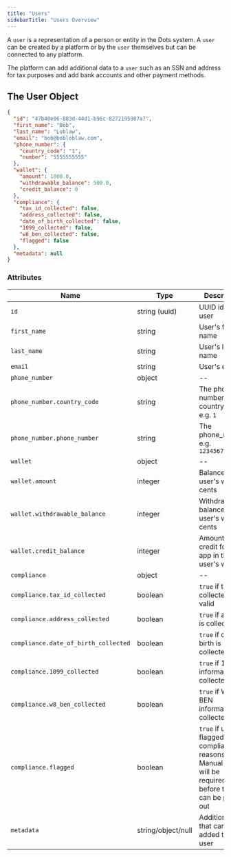 ```yaml
---
title: "Users"
sidebarTitle: "Users Overview"
---
```


A `user` is a representation of a person or entity in the Dots system. A `user` can be created by a platform or by the `user` themselves but can be connected to any platform.

The platform can add additional data to a `user` such as an SSN and address for tax purposes and add bank accounts and other payment methods.

## The User Object

```json Example
{
  "id": "47b40e06-883d-44d1-b96c-8272195907a7",
  "first_name": "Bob",
  "last_name": "Loblaw",
  "email": "bob@bobloblaw.com",
  "phone_number": {
    "country_code": "1",
    "number": "5555555555"
  },
  "wallet": {
    "amount": 1000.0,
    "withdrawable_balance": 500.0,
    "credit_balance": 0
  },
  "compliance": {
    "tax_id_collected": false,
    "address_collected": false,
    "date_of_birth_collected": false,
    "1099_collected": false,
    "w8_ben_collected": false,
    "flagged": false
  },
  "metadata": null
}
```

### Attributes

| Name                                 | Type               | Description                                                                                                  |
| ------------------------------------ | ------------------ | ------------------------------------------------------------------------------------------------------------ |
| `id`                                 | string (uuid)      | UUID id of the user                                                                                          |
| `first_name`                         | string             | User's first name                                                                                            |
| `last_name`                          | string             | User's last name                                                                                             |
| `email`                              | string             | User's email                                                                                                 |
| `phone_number`                       | object             | \--                                                                                                          |
| `phone_number.country_code`          | string             | The phone number country code e.g. `1`                                                                       |
| `phone_number.phone_number`          | string             | The phone_number e.g. `1234567890`                                                                           |
| `wallet`                             | object             | \--                                                                                                          |
| `wallet.amount`                      | integer            | Balance of the user's wallet in cents                                                                        |
| `wallet.withdrawable_balance`        | integer            | Withdrawable balance of the user's wallet in cents                                                           |
| `wallet.credit_balance`              | integer            | Amount of credit for your app in the user's wallet                                                           |
| `compliance`                         | object             | \--                                                                                                          |
| `compliance.tax_id_collected`        | boolean            | `true` if tax id is collected and valid                                                                      |
| `compliance.address_collected`       | boolean            | `true` if address is collected                                                                               |
| `compliance.date_of_birth_collected` | boolean            | `true` if date of birth is collected                                                                         |
| `compliance.1099_collected`          | boolean            | `true` if 1099 information is collected                                                                      |
| `compliance.w8_ben_collected`        | boolean            | `true` if W8-BEN information is collected                                                                    |
| `compliance.flagged`                 | boolean            | `true` if user is flagged for compliance reasons. Manual review will be required before they can be paid out |
| `metadata`                           | string/object/null | Additional data that can be added to the user                                                                |
